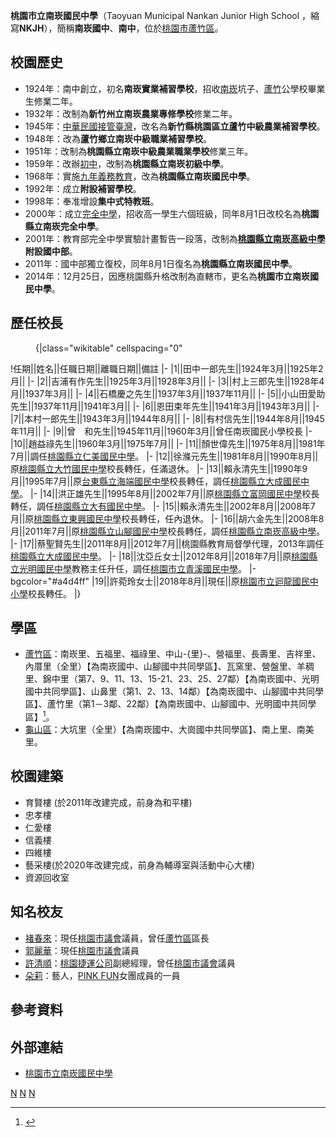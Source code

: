 {{Infobox School
| name        = 桃園市立南崁國民中學
| other_name  = Taoyuan Municipal Nankan Junior High School
| image       = [[File:Nankan_Junior_High_School_Logo.gif|File:Nankan Junior High School Logo.gif]]
| motto       = 恭勤實踐
| established = 1924
| type        = 市立[[國民中學|國民中學]]
| religion    = 
| affiliation = 
| district    = {{flagicon|TWN}} [[桃園市|桃園市]][[蘆竹區|蘆竹區]]
| grades      = 三年制，共64班。<br>七年級20班<br>八年級21班<br>九年級23班
| president   = 
| principal   = 許菀玲
| dean        = 
| college     = 
| house       = 
| sc          =
| cs          =  
| faculty     = 151人
| staff       = 14人
| students    = -1,856（2016年）
| athletics   = 
| conference  = 
| colors      = 
| mascot      = 
| magazine    = 
| free_label2 = 校地面積
| free_text2 = 2.7739[[公頃|公頃]]
| address     = {{flagicon|TWN}} 桃園市蘆竹區五福里五福六路1號
| tel         = 886-3-3525590
| fax         = 886-3-3525591 
| mail        = 
| website     = http://www.nkjh.tyc.edu.tw/
}}

'''桃園市立南崁國民中學'''（Taoyuan Municipal Nankan Junior High School ，縮寫'''NKJH'''），簡稱'''南崁國中'''、'''南中'''，位於[[桃園市|桃園市]][[蘆竹區|蘆竹區]]。

==校園歷史 ==
*1924年：南中創立，初名'''南崁實業補習學校'''，招收[[南崁|南崁]]坑子、[[蘆竹區|蘆竹]]公學校畢業生修業二年。
*1932年：改制為'''新竹州立南崁農業專修學校'''修業二年。
*1945年：[[臺灣戰後時期|中華民國接管臺灣]]，改名為'''新竹縣桃園區立蘆竹中級農業補習學校'''。
*1948年：改為'''蘆竹鄉立南崁中級職業補習學校'''。
*1951年：改制為'''桃園縣立南崁中級農業職業學校'''修業三年。
*1959年：改辦[[初中|初中]]，改制為'''桃園縣立南崁初級中學'''。
*1968年：實施[[九年義務教育|九年義務教育]]，改為'''桃園縣立南崁國民中學'''。
*1992年：成立'''附設補習學校'''。
*1998年：奉准增設'''集中式特教班'''。
*2000年：成立[[完全中學|完全中學]]，招收高一學生六個班級，同年8月1日改校名為'''桃園縣立南崁完全中學'''。
*2001年：教育部完全中學實驗計畫暫告一段落，改制為'''[[桃園市立南崁高級中等學校|桃園縣立南崁高級中學]]附設國中部'''。
*2011年：國中部獨立復校，同年8月1日復名為'''桃園縣立南崁國民中學'''。
*2014年：12月25日，因應桃園縣升格改制為直轄市，更名為'''桃園市立南崁國民中學'''。

==歷任校長==
<!--原任校名以任職時校名為主，不需要更為現今名稱-->
:{|class="wikitable" cellspacing="0"
!任期||姓名||任職日期||離職日期||備註
|-
|1||田中一郎先生||1924年3月||1925年2月||
|-
|2||吉浦有作先生||1925年3月||1928年3月||
|-
|3||村上三郎先生||1928年4月||1937年3月||
|-
|4||石橋慶之先生||1937年3月||1937年11月||
|-
|5||小山田愛助先生||1937年11月||1941年3月||
|-
|6||恩田束年先生||1941年3月||1943年3月||
|-
|7||本村一郎先生||1943年3月||1944年8月||
|-
|8||有村信先生||1944年8月||1945年11月||
|-
|9||曾　和先生||1945年11月||1960年3月||曾任南崁國民小學校長
|-
|10||趙益祿先生||1960年3月||1975年7月||
|-
|11||顏世偉先生||1975年8月||1981年7月||調任[[桃園市立仁美國民中學|桃園縣立仁美國民中學]]。
|-
|12||徐滌元先生||1981年8月||1990年8月||原[[桃園市立大竹國民中學|桃園縣立大竹國民中學]]校長轉任，任滿退休。
|-
|13||賴永清先生||1990年9月||1995年7月||原[[台東縣立海端國民中學|台東縣立海端國民中學]]校長轉任，調任[[桃園市立大成國民中學|桃園縣立大成國民中學]]。
|-
|14||洪正雄先生||1995年8月||2002年7月||原[[桃園市立富岡國民中學|桃園縣立富岡國民中學]]校長轉任，調任[[桃園市立大有國民中學|桃園縣立大有國民中學]]。
|-
|15||賴永清先生||2002年8月||2008年7月||原[[桃園市立東興國民中學|桃園縣立東興國民中學]]校長轉任，任內退休。
|-
|16||胡六金先生||2008年8月||2011年7月||原[[桃園市立山腳國民中學|桃園縣立山腳國民中學]]校長轉任，調任[[桃園市立南崁高級中等學校|桃園縣立南崁高級中學]]。
|-
|17||蔡聖賢先生||2011年8月||2012年7月||桃園縣教育局督學代理，2013年調任[[桃園市立大成國民中學|桃園縣立大成國民中學]]。
|-
|18||沈亞丘女士||2012年8月||2018年7月||原[[桃園市立光明國民中學|桃園縣立光明國民中學]]教務主任升任，調任[[桃園市立青溪國民中學|桃園市立青溪國民中學]]。
|-bgcolor="#a4d4ff"
|19||許菀玲女士||2018年8月||現任||原[[桃園市立迴龍國民中小學|桃園市立迴龍國民中小學]]校長轉任。
|}

==學區==
*[[蘆竹區|蘆竹區]]：南崁里、五福里、福祿里、中山-{里}-、營福里、長壽里、吉祥里、內厝里（全里）【為南崁國中、山腳國中共同學區】、瓦窯里、營盤里、羊稠里、錦中里（第7、9、11、13、15-21、23、25、27鄰）【為南崁國中、光明國中共同學區】、山鼻里（第1、2、13、14鄰）【為南崁國中、山腳國中共同學區】、蘆竹里（第1－3鄰、22鄰）【為南崁國中、山腳國中、光明國中共同學區】<ref>{{Cite web |url=http://www.tyc.edu.tw/home.jsp?id=42&parentpath=0,41 |title=桃園市107學年度國民中小學學區劃分一覽表 |accessdate=2018-06-18 |archive-date=2018-06-16 |archive-url=https://web.archive.org/web/20180616054954/http://www.tyc.edu.tw/home.jsp?id=42&parentpath=0,41 |dead-url=no }}</ref>。
*[[龜山區|龜山區]]：大坑里（全里）【為南崁國中、大崗國中共同學區】、南上里、南美里。

== 校園建築 ==
*育賢樓 (於2011年改建完成，前身為和平樓)
*忠孝樓
*仁愛樓
*信義樓
*四維樓
*藝采樓(於2020年改建完成，前身為輔導室與活動中心大樓)
*資源回收室

==知名校友==
*[[褚春來|褚春來]]：現任[[桃園市議會|桃園市議會]]議員，曾任[[蘆竹區|蘆竹區]]區長
*[[郭麗華|郭麗華]]：現任[[桃園市議會|桃園市議會]]議員
*[[許清順|許清順]]：[[桃園捷運公司|桃園捷運公司]]副總經理，曾任[[桃園市議會|桃園市議會]]議員
*[[朵莉|朵莉]]：藝人，[[PINK_FUN|PINK FUN]]女團成員的一員

==參考資料==
{{reflist}}

== 外部連結 ==
*[http://www.nkjh.tyc.edu.tw/ 桃園市立南崁國民中學] {{Wayback|url=http://www.nkjh.tyc.edu.tw/ |date=20110929143001 }}

{{桃園市國民中學}}
[[Category:蘆竹區國民中學|N]]
[[Category:桃園市立國民中學|N]]
[[Category:1924年創建的教育機構|N]]